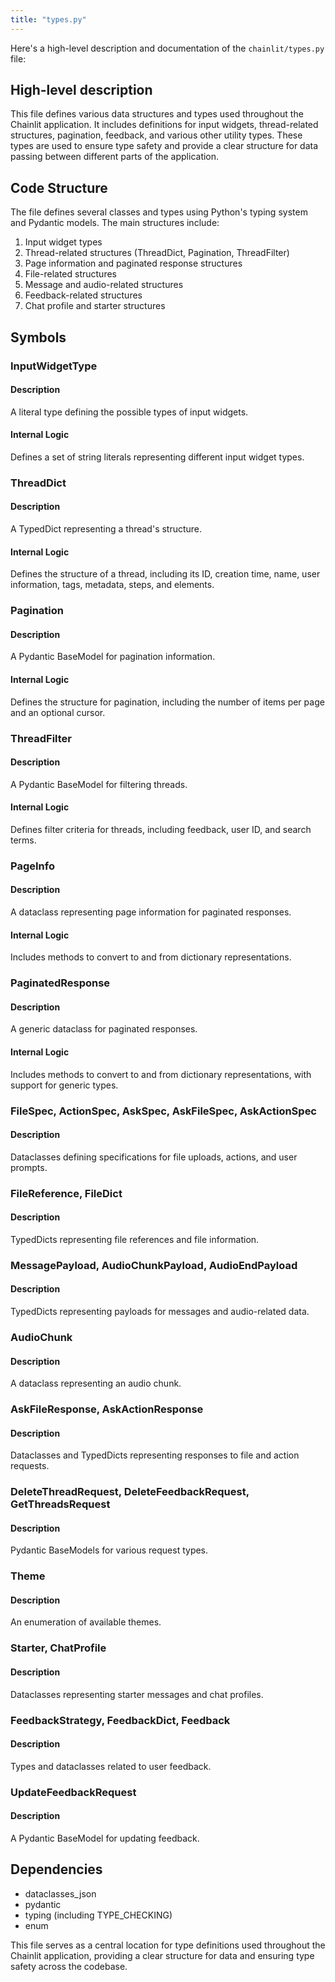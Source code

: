 ```yaml
---
title: "types.py"
---
```


Here's a high-level description and documentation of the `chainlit/types.py` file:

## High-level description

This file defines various data structures and types used throughout the Chainlit application. It includes definitions for input widgets, thread-related structures, pagination, feedback, and various other utility types. These types are used to ensure type safety and provide a clear structure for data passing between different parts of the application.

## Code Structure

The file defines several classes and types using Python's typing system and Pydantic models. The main structures include:

1. Input widget types
2. Thread-related structures (ThreadDict, Pagination, ThreadFilter)
3. Page information and paginated response structures
4. File-related structures
5. Message and audio-related structures
6. Feedback-related structures
7. Chat profile and starter structures

## Symbols

### InputWidgetType
#### Description
A literal type defining the possible types of input widgets.

#### Internal Logic
Defines a set of string literals representing different input widget types.

### ThreadDict
#### Description
A TypedDict representing a thread's structure.

#### Internal Logic
Defines the structure of a thread, including its ID, creation time, name, user information, tags, metadata, steps, and elements.

### Pagination
#### Description
A Pydantic BaseModel for pagination information.

#### Internal Logic
Defines the structure for pagination, including the number of items per page and an optional cursor.

### ThreadFilter
#### Description
A Pydantic BaseModel for filtering threads.

#### Internal Logic
Defines filter criteria for threads, including feedback, user ID, and search terms.

### PageInfo
#### Description
A dataclass representing page information for paginated responses.

#### Internal Logic
Includes methods to convert to and from dictionary representations.

### PaginatedResponse
#### Description
A generic dataclass for paginated responses.

#### Internal Logic
Includes methods to convert to and from dictionary representations, with support for generic types.

### FileSpec, ActionSpec, AskSpec, AskFileSpec, AskActionSpec
#### Description
Dataclasses defining specifications for file uploads, actions, and user prompts.

### FileReference, FileDict
#### Description
TypedDicts representing file references and file information.

### MessagePayload, AudioChunkPayload, AudioEndPayload
#### Description
TypedDicts representing payloads for messages and audio-related data.

### AudioChunk
#### Description
A dataclass representing an audio chunk.

### AskFileResponse, AskActionResponse
#### Description
Dataclasses and TypedDicts representing responses to file and action requests.

### DeleteThreadRequest, DeleteFeedbackRequest, GetThreadsRequest
#### Description
Pydantic BaseModels for various request types.

### Theme
#### Description
An enumeration of available themes.

### Starter, ChatProfile
#### Description
Dataclasses representing starter messages and chat profiles.

### FeedbackStrategy, FeedbackDict, Feedback
#### Description
Types and dataclasses related to user feedback.

### UpdateFeedbackRequest
#### Description
A Pydantic BaseModel for updating feedback.

## Dependencies
- dataclasses_json
- pydantic
- typing (including TYPE_CHECKING)
- enum

This file serves as a central location for type definitions used throughout the Chainlit application, providing a clear structure for data and ensuring type safety across the codebase.